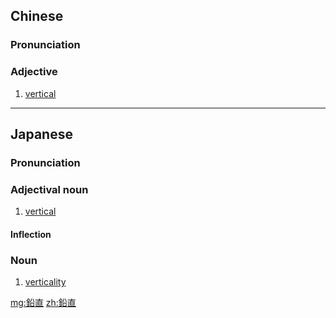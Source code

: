 {{also|铅直}}
==Chinese==
{{zh-forms|s=铅直}}

===Pronunciation===
{{zh-pron
|m=qiānzhí
|c=jyun4 zik6
|cat=a
}}

===Adjective===
{{zh-adj}}

# [[vertical]]

----

==Japanese==
{{ja-kanjitab|えん|ちょく|yomi=on}}

===Pronunciation===
{{ja-pron|えんちょく|y=on}}

===Adjectival noun===
{{ja-adj|infl=na|えんちょく}}

# [[vertical]]

====Inflection====
{{ja-na|えんちょく}}

===Noun===
{{ja-noun|えんちょく}}

# [[verticality]]

[[mg:鉛直]]
[[zh:鉛直]]